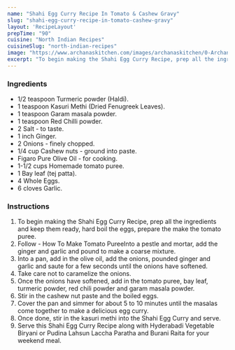 ---
name: "Shahi Egg Curry Recipe In Tomato & Cashew Gravy"
slug: "shahi-egg-curry-recipe-in-tomato-cashew-gravy"
layout: 'RecipeLayout'
prepTime: "90"
cuisine: "North Indian Recipes"
cuisineSlug: "north-indian-recipes"
image: "https://www.archanaskitchen.com/images/archanaskitchen/0-Archanas-Kitchen-Recipes/2017/0-Archana/3-Egg_Curry_Recipe_Figaro_Pure_Olive_Oil-3.jpg"
excerpt: "To begin making the Shahi Egg Curry Recipe, prep all the ingredients and keep them ready, hard boil the eggs, prepare the make the tomato puree"
---

### Ingredients

- 1/2 teaspoon Turmeric powder (Haldi).
- 1 teaspoon Kasuri Methi (Dried Fenugreek Leaves).
- 1 teaspoon Garam masala powder.
- 1 teaspoon Red Chilli powder.
- 2 Salt - to taste.
- 1 inch Ginger.
- 2 Onions - finely chopped.
- 1/4 cup Cashew nuts - ground into paste.
- Figaro Pure Olive Oil - for cooking.
- 1-1/2 cups Homemade tomato puree.
- 1 Bay leaf (tej patta).
- 4 Whole Eggs.
- 6 cloves Garlic.

### Instructions

1. To begin making the Shahi Egg Curry Recipe, prep all the ingredients and keep them ready, hard boil the eggs, prepare the make the tomato puree.
1. Follow - How To Make Tomato PureeInto a pestle and mortar, add the ginger and garlic and pound to make a coarse mixture.
1. Into a pan, add in the olive oil, add the onions, pounded ginger and garlic and saute for a few seconds until the onions have softened.
1. Take care not to caramelize the onions.
1. Once the onions have softened, add in the tomato puree, bay leaf, turmeric powder, red chili powder and garam masala powder.
1. Stir in the cashew nut paste and the boiled eggs.
1. Cover the pan and simmer for about 5 to 10 minutes until the masalas come together to make a delicious egg curry.
1. Once done, stir in the kasuri methi into the Shahi Egg Curry and serve.
1. Serve this Shahi Egg Curry Recipe along with Hyderabadi Vegetable Biryani or Pudina Lahsun Laccha Paratha and Burani Raita for your weekend meal.

